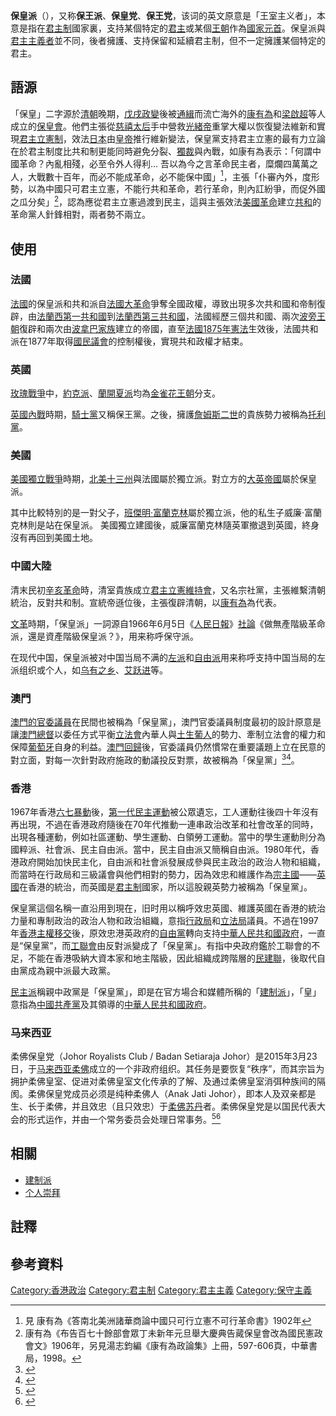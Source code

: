{{multiple issues|
{{globalize}}
{{Refimprove|time=2018-07-17}}
}}
{{noteTA
|G1=Country
|G2=PP
|G3=UK Places
|G4=PoliticiansUK 
}}
{{Distinguish|君主主義}}
'''保皇派'''（{{lang-en|royalist}}），又称'''保王派'''、'''保皇党'''、'''保王党'''，该词的英文原意是「王室主义者」，本意是指在[[君主制|君主制]]國家裏，支持某個特定的[[君主|君主]]或某個[[王朝|王朝]]作為[[國家元首|國家元首]]。保皇派與[[君主主義者|君主主義者]]並不同，後者擁護、支持保留和延續君主制，但不一定擁護某個特定的君主。

==語源==
「保皇」二字源於[[清朝|清朝]]晚期，[[戊戌政變|戊戌政變]]後被[[通緝|通緝]]而流亡海外的[[康有為|康有為]]和[[梁啟超|梁啟超]]等人成立的[[保皇會|保皇會]]。他們主張從[[慈禧太后|慈禧太后]]手中營救[[光緒帝|光緒帝]]重掌大權以恢復變法維新和實現[[君主立憲制|君主立憲制]]，效法[[日本|日本]]由[[皇帝|皇帝]]推行維新變法，保皇黨支持君主立憲的最有力立論在於君主制度比共和制更能同時避免分裂、[[獨裁|獨裁]]與內戰，如康有為表示：「何謂中國革命？內亂相殘，必至令外人得利… 吾以為今之言革命民主者，糜爛四萬萬之人，大戰數十百年，而必不能成革命，必不能保中國」<ref>見 康有為《答南北美洲諸華商論中國只可行立憲不可行革命書》1902年</ref>，主張「仆審內外，度形勢，以為中國只可君主立憲，不能行共和革命，若行革命，則內訌紛爭，而促外國之瓜分矣」<ref>康有為《布告百七十餘部會眾丁未新年元旦舉大慶典告蕆保皇會改為國民憲政會文》1906年，另見湯志鈞編《康有為政論集》上冊，597-606頁，中華書局，1998。</ref>，認為應從君主立憲過渡到民主，這與主張效法[[美國革命|美國革命]]建立[[共和|共和]]的革命黨人針鋒相對，兩者勢不兩立。

==使用==

===法國===
[[法國|法國]]的保皇派和共和派自[[法國大革命|法國大革命]]爭奪全國政權，導致出現多次共和國和帝制復辟，由[[法蘭西第一共和國|法蘭西第一共和國]]到[[法蘭西第三共和國|法蘭西第三共和國]]，法國經歷三個共和國、兩次[[波旁王朝|波旁王朝]]復辟和兩次由[[波拿巴家族|波拿巴家族]]建立的帝國，直至[[法國1875年憲法|法國1875年憲法]]生效後，法國共和派在1877年取得[[國民議會_(法國)|國民議會]]的控制權後，實現共和政權才結束。

===英國===
[[玫瑰戰爭|玫瑰戰爭]]中，[[約克王朝|約克派]]、[[蘭開斯特王朝|蘭開夏派]]均為[[金雀花王朝|金雀花王朝]]分支。

[[英國內戰|英國內戰]]時期，[[騎士黨|騎士黨]]又稱保王黨。之後，擁護[[詹姆斯二世_(英格蘭)|詹姆斯二世]]的貴族勢力被稱為[[托利黨|托利黨]]。

===美國===
[[美國獨立戰爭|美國獨立戰爭]]時期，[[北美十三州|北美十三州]]與法國屬於獨立派。對立方的[[大英帝國|大英帝國]]屬於保皇派。

其中比較特別的是一對父子，[[班傑明·富蘭克林|班傑明·富蘭克林]]屬於獨立派，他的私生子威廉·富蘭克林則是站在保皇派。
美國獨立建國後，威廉富蘭克林隨英軍撤退到英國，終身沒有再回到美國土地。

===中國大陸===
清末民初[[辛亥革命|辛亥革命]]時，清室貴族成立[[君主立憲維持會|君主立憲維持會]]，又名宗社黨，主張維繫清朝統治，反對共和制。宣統帝遜位後，主張復辟清朝，以[[康有為|康有為]]為代表。

[[文革|文革]]時期，「保皇派」一詞源自1966年6月5日《[[人民日報|人民日報]]》[[社論|社論]]《做無產階級革命派，還是資產階級保皇派？》，用来称呼保守派。

在现代中国，保皇派被对中国当局不满的[[中国新左翼|左派]]和[[自由派_(中华人民共和国)|自由派]]用来称呼支持中国当局的左派组织或个人，如[[乌有之乡|乌有之乡]]、[[艾跃进|艾跃进]]等。

===澳門===
[[澳門官委議員|澳門的官委議員]]在民間也被稱為「保皇黨」，澳門官委議員制度最初的設計原意是讓[[澳門總督|澳門總督]]以委任方式平衡[[澳門立法會|立法會]]內華人與[[澳門土生葡人|土生葡人]]的勢力、牽制立法會的權力和保障[[葡萄牙|葡萄牙]]自身的利益。[[澳門回歸|澳門回歸]]後，官委議員仍然慣常在重要議題上立在民意的對立面，對每一次針對政府施政的動議投反對票，故被稱為「保皇黨」<ref>{{cite journal |title=澳門政治發展的遞嬗：以2013澳門立法會選舉為例 |journal=《展望與探索》 |date=2014 |volume= |issue=12 |pages=76-89 |url=https://www.mjib.gov.tw/FileUploads/eBooks/ba6e00b590eb4eed873fae94502265de/Section_file/1ba0be350a4e46c3ac70061842dab6bf.pdf |author= |access-date=2018-08-30 |archive-url=https://web.archive.org/web/20180830110459/https://www.mjib.gov.tw/FileUploads/eBooks/ba6e00b590eb4eed873fae94502265de/Section_file/1ba0be350a4e46c3ac70061842dab6bf.pdf |archive-date=2018-08-30 |dead-url=no }}</ref><ref>{{cite news |title=官委議員的身份與認同 |url=https://www.themacaonews.com/political/2018082206/ |agency=澳門報 |date=2018-08-22 |access-date=2018-08-30 |archive-url=https://web.archive.org/web/20180830111909/https://www.themacaonews.com/political/2018082206/ |archive-date=2018-08-30 |dead-url=no }}</ref>。

===香港===
{{main|建制派 (香港)}}
1967年香港[[六七暴動|六七暴動]]後，[[馬文輝|第一代民主運動]]被公眾遺忘，工人運動往後四十年沒有再出現，不過在香港政府隨後在70年代推動一連串政治改革和社會改革的同時，出現各種運動，例如社區運動、學生運動、白領勞工運動。當中的學生運動則分為國粹派、社會派、民主自由派。當中，民主自由派又簡稱自由派。1980年代，香港政府開始加快民主化，自由派和社會派發展成參與民主政治的政治人物和組織，而當時在行政局和三級議會與他們相對的勢力，因為效忠和維護作為[[宗主國|宗主國]]——[[英國|英國]]在香港的統治，而英國是[[君主制|君主制]]國家，所以這股親英勢力被稱為「保皇黨」。

保皇黨這個名稱一直沿用到現在，旧时用以稱呼效忠英國、維護英國在香港的統治力量和專制政治的政治人物和政治組織，意指[[行政局|行政局]]和[[立法局|立法局]]議員。不過在1997年[[香港主權移交|香港主權移交]]後，原效忠港英政府的[[自由黨_(香港)|自由黨]]轉向支持[[中華人民共和國政府|中華人民共和國政府]]，一直是“保皇黨”，而[[工聯會|工聯會]]由反對派變成了「保皇黨」。有指中央政府鑑於工聯會的不足，不能在香港吸納大資本家和地主階級，因此組織成跨階層的[[民建聯|民建聯]]，後取代自由黨成為親中派最大政黨。

[[民主派_(香港)|民主派]]稱親中政黨是「保皇黨」，即是在官方場合和媒體所稱的「[[建制派_(香港)|建制派]]」，「皇」意指為[[中國共產黨|中國共產黨]]及其領導的[[中華人民共和國政府|中華人民共和國政府]]。

===马来西亚===
柔佛保皇党（Johor Royalists Club / Badan Setiaraja Johor）是2015年3月23日，于[[马来西亚|马来西亚]][[柔佛|柔佛]]成立的一个非政府组织。其任务是要恢复“秩序”，而其宗旨为拥护柔佛皇室、促进对柔佛皇室文化传承的了解、及通过柔佛皇室消弭种族间的隔阂。柔佛保皇党成员必须是纯种柔佛人（Anak Jati Johor），即本人及双亲都是生、长于柔佛，并且效忠（且只效忠）于[[柔佛苏丹|柔佛苏丹]]者。柔佛保皇党是以国民代表大会的形式运作，并由一个常务委员会处理日常事务。<ref>{{Cite web |url=http://iaij.com/phpBB2/viewtopic.php?t=766&start=0&postdays=0&postorder=asc&highlight= |title=Johor Royalists Club - Royalists in Malaysia |accessdate=2015-07-30 |archive-date=2019-05-02 |archive-url=https://web.archive.org/web/20190502163953/http://iaij.com/phpBB2/viewtopic.php?t=766&start=0&postdays=0&postorder=asc&highlight= |dead-url=no }}</ref><ref>{{cite news |url=http://www.sinchew.com.my/node/1679935/%E8%90%A7%E5%A8%81%E6%B1%89%EF%BC%9A%E8%8B%A5%E6%9C%89%E5%BF%85%E8%A6%81%EF%BC%8E%E6%9F%94%E4%BF%9D%E7%8E%8B%E5%85%9A%E5%A4%A7%E9%80%89%E6%88%96%E4%B8%8A%E9%98%B5 |title=萧威汉：若有必要．柔佛保皇党大选或上阵 |agency=星洲日报 |date=2017-09-07 |accessdate=2018-12-15 |archive-date=2019-05-02 |archive-url=https://web.archive.org/web/20190502094310/http://www.sinchew.com.my/node/1679935/%E8%90%A7%E5%A8%81%E6%B1%89%EF%BC%9A%E8%8B%A5%E6%9C%89%E5%BF%85%E8%A6%81%EF%BC%8E%E6%9F%94%E4%BF%9D%E7%8E%8B%E5%85%9A%E5%A4%A7%E9%80%89%E6%88%96%E4%B8%8A%E9%98%B5 }}</ref>

==相關==
* [[建制派_(香港)|建制派]]
* [[个人崇拜|个人崇拜]]

==註釋==
{{notefoot}}

==參考資料==
{{reflist}}

[[Category:香港政治|Category:香港政治]]
[[Category:君主制|Category:君主制]]
[[Category:君主主義|Category:君主主義]]
[[Category:保守主義|Category:保守主義]]